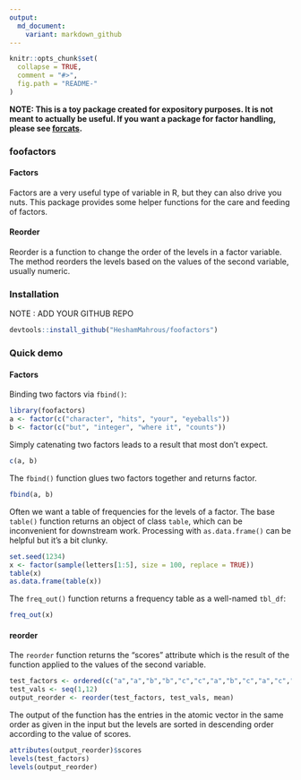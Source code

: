 ```yaml
---
output:
  md_document:
    variant: markdown_github
---
```


<!-- README.md is generated from README.Rmd. Please edit that file -->

```r
knitr::opts_chunk$set(
  collapse = TRUE,
  comment = "#>",
  fig.path = "README-"
)
```

**NOTE: This is a toy package created for expository purposes. It is not meant to actually be useful. If you want a package for factor handling, please see [forcats](https://cran.r-project.org/package=forcats).**

### foofactors

#### Factors

Factors are a very useful type of variable in R, but they can also drive you nuts. This package provides some helper functions for the care and feeding of factors.

#### Reorder

Reorder is a function to change the order of the levels in a factor variable. The method reorders the levels based on the values of the second variable, usually numeric.

### Installation

NOTE : ADD YOUR GITHUB REPO
```r
devtools::install_github("HeshamMahrous/foofactors")
```
  
### Quick demo

#### Factors

Binding two factors via `fbind()`:

```r
library(foofactors)
a <- factor(c("character", "hits", "your", "eyeballs"))
b <- factor(c("but", "integer", "where it", "counts"))
```

Simply catenating two factors leads to a result that most don't expect.

```r
c(a, b)
```

The `fbind()` function glues two factors together and returns factor.

```r
fbind(a, b)
```

Often we want a table of frequencies for the levels of a factor. The base `table()` function returns an object of class `table`, which can be inconvenient for downstream work. Processing with `as.data.frame()` can be helpful but it's a bit clunky.

```r
set.seed(1234)
x <- factor(sample(letters[1:5], size = 100, replace = TRUE))
table(x)
as.data.frame(table(x))
```

The `freq_out()` function returns a frequency table as a well-named `tbl_df`:

```r
freq_out(x)
```

#### reorder

The `reorder` function returns the "scores" attribute which is the result of the function applied to the values of the second variable.

```r
test_factors <- ordered(c("a","a","b","b","c","c","a","b","c","a","c","a"))
test_vals <- seq(1,12)
output_reorder <- reorder(test_factors, test_vals, mean)
```

The output of the function has the entries in the atomic vector in the same order as given in the input but the levels are sorted in descending order according to the value of scores.

```r
attributes(output_reorder)$scores
levels(test_factors)
levels(output_reorder)
```
